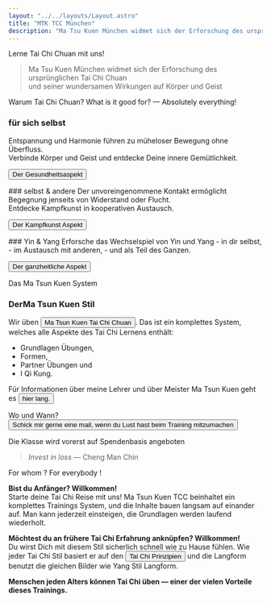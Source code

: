 ```yaml
---
layout: "../../layouts/Layout.astro"
title: "MTK TCC München"
description: "Ma Tsu Kuen München widmet sich der Erforschung des ursprünglichen Tai Chi Chuan und seiner wundersamen Wirkungen auf Körper und Geist "
---
```


<CurvedHeadline tag="h2" direction="R2L" type="smile" offset="0" class="fill-terracotta">Lerne Tai Chi Chuan mit uns!</CurvedHeadline>

> Ma Tsu Kuen München widmet sich der Erforschung des ursprünglichen Tai Chi Chuan <br/>
> und seiner wundersamen Wirkungen auf Körper und Geist 

<CurvedHeadline tag="h2" type="slope" direction="R2L" offset="0" class=" fill-terracotta">Warum Tai Chi Chuan?</CurvedHeadline>
<CurvedHeadline tag="h3" type="quarter" direction="R2L" offset="-20" class="fill-lazuli">What is it good for? — Absolutely everything!</CurvedHeadline>

<div class="cards">
<div class="card">

### für sich selbst
Entspannung und Harmonie führen zu müheloser Bewegung ohne Überfluss. <br/>
Verbinde Körper und Geist und entdecke Deine innere Gemütlichkeit.

<Button  href="./taichi#health-aspect" >Der Gesundheitsaspekt</Button>
</div>
<div class="card">
### selbst & andere
Der unvoreingenommene Kontakt ermöglicht Begegnung jenseits von Widerstand oder Flucht.<br/>
Entdecke Kampfkunst in kooperativen Austausch.

<Button  href="./taichi#martial-aspect">Der Kampfkunst Aspekt</Button>
</div>
<div class="card">
### Yin & Yang
Erforsche das Wechselspiel von Yin und Yang 
- in dir selbst,
- im Austausch mit anderen,
- und als Teil des Ganzen.

<Button  href="./taichi#holistic-aspect">Der ganzheitliche Aspekt</Button>
</div>
</div>

<CurvedHeadline tag="h3" type="kicker" direction="R2L" offset="0" class="fill-lazuli">Das Ma Tsun Kuen System</CurvedHeadline>

### DerMa Tsun Kuen Stil
Wir üben <Button href="./matsunkeun" class="bg-terracotta">Ma Tsun Kuen Tai Chi Chuan</Button>. Das ist ein komplettes System, welches alle Aspekte des Tai Chi Lernens enthält:
- Grundlagen Übungen,
- Formen,
- Partner Übungen und
- I Qi Kung.

Für Informationen über meine Lehrer und über Meister Ma Tsun Kuen geht es <Button href="./about"> hier lang.</Button>

<CurvedHeadline tag="h2" type="frown" direction="L2R" offset="-10" class="fill-terracotta ">Wo und Wann?</CurvedHeadline>
<Button class="py-4 px-8 rounded-full" href="#contact">Schick mir gerne eine mail, wenn du Lust hast beim Training mitzumachen</Button> 

Die Klasse wird vorerst auf Spendenbasis angeboten

> _Invest in loss_ — Cheng Man Chin



<CurvedHeadline tag="h2" type="wave" direction="R2L" offset="-20" class=" fill-terracotta">For whom ? For everybody !</CurvedHeadline>

**Bist du Anfänger? Willkommen!**<br/>
Starte deine Tai Chi Reise mit uns! Ma Tsun Kuen TCC beinhaltet ein komplettes Trainings System, und die Inhalte bauen langsam auf einander auf. Man kann jederzeit einsteigen, die Grundlagen werden laufend wiederholt.

**Möchtest du an frühere Tai Chi Erfahrung anknüpfen? Willkommen!**<br/>
Du wirst Dich mit diesem Stil sicherlich schnell wie zu Hause fühlen. Wie jeder Tai Chi Stil basiert er auf den <Button href="./taichi#Tai-Chi-Prinzipien">Tai Chi Prinzipien</Button> und die Langform benutzt die gleichen Bilder wie Yang Stil Langform.

**Menschen jeden Alters können Tai Chi üben — einer der vielen Vorteile dieses Trainings.**<br/>
